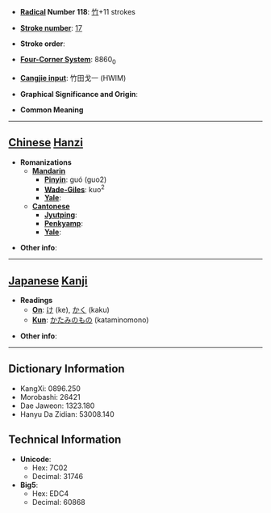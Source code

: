 * '''[[Wiktionary:Chinese radical index| Radical]] Number 118''': [[Wiktionary:Chinese radical index 竹|竹]]+11 strokes

* '''[[Wiktionary:Chinese total strokes index|Stroke number]]''': [[Wiktionary:Chinese total strokes index 17|17]]

* '''Stroke order''': 

* '''[[Wiktionary:Chinese four corner index|Four-Corner System]]''': 8860<sub>0</sub>

* '''[[Wiktionary:Chinese Cangjie index|Cangjie input]]''': 竹田戈一 (HWIM)

* '''Graphical Significance and Origin''': 

* '''Common Meaning'''

----

== [[Chinese]] [[Hanzi]] ==

* '''Romanizations'''
** '''[[Mandarin]]'''
*** '''[[Pinyin]]''': guó (guo2)
*** '''[[Wade-Giles]]''': kuo<sup>2</sup>
*** '''[[Yale]]''': 
** '''[[Cantonese]]'''
*** '''[[Jyutping]]''':
*** '''[[Penkyamp]]''': 
*** '''[[Yale]]''': 

* '''Other info''': 

----

== [[Japanese]] [[Kanji]] ==

* '''Readings'''
** '''[[On]]''': [[け]] (ke), [[かく]] (kaku)
** '''[[Kun]]''': [[かたみのもの]] (kataminomono)

* '''Other info''':  

----

== Dictionary Information ==

* KangXi: 0896.250
* Morobashi: 26421
* Dae Jaweon: 1323.180
* Hanyu Da Zidian: 53008.140

== Technical Information ==

* '''Unicode''':
** Hex: 7C02
** Decimal: 31746
* '''Big5''':
** Hex: EDC4
** Decimal: 60868